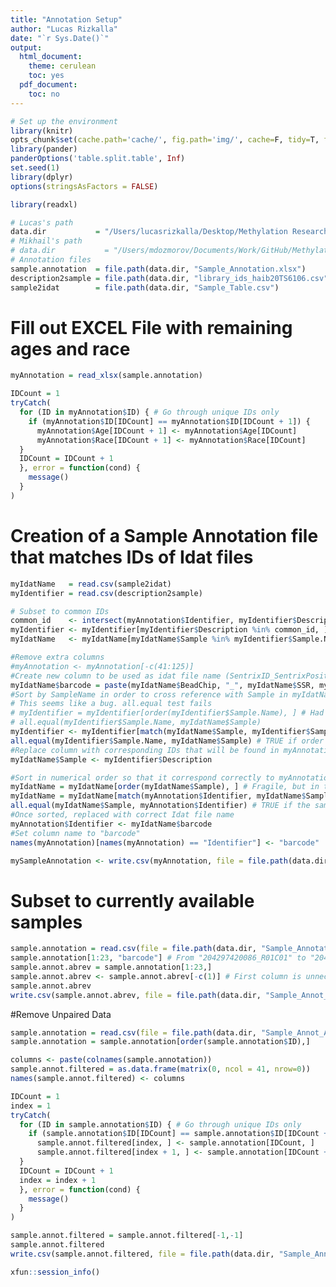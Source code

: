 ```yaml
---
title: "Annotation Setup"
author: "Lucas Rizkalla"
date: "`r Sys.Date()`"
output:
  html_document:
    theme: cerulean
    toc: yes
  pdf_document:
    toc: no
---
```


```r
# Set up the environment
library(knitr)
opts_chunk$set(cache.path='cache/', fig.path='img/', cache=F, tidy=T, fig.keep='high', echo=F, dpi=100, warnings=F, message=F, comment=NA, warning=F, results='as.is', fig.width = 10, fig.height = 6) #out.width=700, 
library(pander)
panderOptions('table.split.table', Inf)
set.seed(1)
library(dplyr)
options(stringsAsFactors = FALSE)
```

```r
library(readxl)
```

```r
# Lucas's path
data.dir           = "/Users/lucasrizkalla/Desktop/Methylation Research-VCU/Methylation850K/data"
# Mikhail's path
# data.dir           = "/Users/mdozmorov/Documents/Work/GitHub/Methylation850K/code"
# Annotation files
sample.annotation  = file.path(data.dir, "Sample_Annotation.xlsx")
description2sample = file.path(data.dir, "library_ids_haib20TS6106.csv")
sample2idat        = file.path(data.dir, "Sample_Table.csv")
```

# Fill out EXCEL File with remaining ages and race 
```r
myAnnotation = read_xlsx(sample.annotation)

IDCount = 1
tryCatch(
  for (ID in myAnnotation$ID) { # Go through unique IDs only
    if (myAnnotation$ID[IDCount] == myAnnotation$ID[IDCount + 1]) {
      myAnnotation$Age[IDCount + 1] <- myAnnotation$Age[IDCount]
      myAnnotation$Race[IDCount + 1] <- myAnnotation$Race[IDCount]
  }
  IDCount = IDCount + 1
  }, error = function(cond) {
    message()
  }
)
```

# Creation of a Sample Annotation file that matches IDs of Idat files

```r
myIdatName   = read.csv(sample2idat)
myIdentifier = read.csv(description2sample)

# Subset to common IDs
common_id    <- intersect(myAnnotation$Identifier, myIdentifier$Description)
myIdentifier <- myIdentifier[myIdentifier$Description %in% common_id, ]
myIdatName   <- myIdatName[myIdatName$Sample %in% myIdentifier$Sample.Name, ]

#Remove extra columns
#myAnnotation <- myAnnotation[-c(41:125)]
#Create new column to be used as idat file name (SentrixID_SentrixPosition)
myIdatName$barcode = paste(myIdatName$BeadChip, "_", myIdatName$SSR, myIdatName$SSC, sep = "")
#Sort by SampleName in order to cross reference with Sample in myIdatName (should be identical in order)
# This seems like a bug. all.equal test fails 
# myIdentifier = myIdentifier[order(myIdentifier$Sample.Name), ] # Had to add "."
# all.equal(myIdentifier$Sample.Name, myIdatName$Sample)
myIdentifier <- myIdentifier[match(myIdatName$Sample, myIdentifier$Sample.Name), ]
all.equal(myIdentifier$Sample.Name, myIdatName$Sample) # TRUE if order matches
#Replace column with corresponding IDs that will be found in myAnnotation 
myIdatName$Sample <- myIdentifier$Description

#Sort in numerical order so that it correspond correctly to myAnnotation
myIdatName = myIdatName[order(myIdatName$Sample), ] # Fragile, but in this case works
myIdatName = myIdatName[match(myAnnotation$Identifier, myIdatName$Sample), ] # Works always
all.equal(myIdatName$Sample, myAnnotation$Identifier) # TRUE if the same order
#Once sorted, replaced with correct Idat file name
myAnnotation$Identifier <- myIdatName$barcode
#Set column name to "barcode"
names(myAnnotation)[names(myAnnotation) == "Identifier"] <- "barcode"

mySampleAnnotation <- write.csv(myAnnotation, file = file.path(data.dir, "Sample_Annotation.csv"))
```

# Subset to currently available samples

```r
sample.annotation = read.csv(file = file.path(data.dir, "Sample_Annotation.csv"))
sample.annotation[1:23, "barcode"] # From "204297420086_R01C01" to "204297420148_R07C01"
sample.annot.abrev = sample.annotation[1:23,]
sample.annot.abrev <- sample.annot.abrev[-c(1)] # First column is unnecessary
sample.annot.abrev
write.csv(sample.annot.abrev, file = file.path(data.dir, "Sample_Annot_Abrev.csv"))
```

#Remove Unpaired Data

```r
sample.annotation = read.csv(file = file.path(data.dir, "Sample_Annot_Abrev.csv"))
sample.annotation = sample.annotation[order(sample.annotation$ID),] 

columns <- paste(colnames(sample.annotation))
sample.annot.filtered = as.data.frame(matrix(0, ncol = 41, nrow=0))
names(sample.annot.filtered) <- columns

IDCount = 1
index = 1
tryCatch(
  for (ID in sample.annotation$ID) { # Go through unique IDs only
    if (sample.annotation$ID[IDCount] == sample.annotation$ID[IDCount + 1]) {
      sample.annot.filtered[index, ] <- sample.annotation[IDCount, ]
      sample.annot.filtered[index + 1, ] <- sample.annotation[IDCount + 1, ]
  }
  IDCount = IDCount + 1
  index = index + 1
  }, error = function(cond) {
    message()
  }
)

sample.annot.filtered = sample.annot.filtered[-1,-1]
sample.annot.filtered
write.csv(sample.annot.filtered, file = file.path(data.dir, "Sample_Annot_Filt.csv"))
```


```r
xfun::session_info()
```
